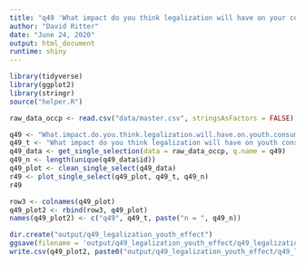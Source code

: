 ```yaml
---
title: "q49 'What impact do you think legalization will have on your consumption of cannabis?' (OCCP)"
author: "David Ritter"
date: "June 24, 2020"
output: html_document
runtime: shiny
---
```


```r
library(tidyverse)
library(ggplot2)
library(stringr)
source("helper.R")
```

```r
raw_data_occp <- read.csv("data/master.csv", stringsAsFactors = FALSE)
```

```r
q49 <- "What.impact.do.you.think.legalization.will.have.on.youth.consumption.of.cannabis."
q49_t <- "What impact do you think legalization will have on youth consumption of cannabis?"
q49_data <- get_single_selection(data = raw_data_occp, q.name = q49)
q49_n <- length(unique(q49_data$id))
q49_plot <- clean_single_select(q49_data)
r49 <- plot_single_select(q49_plot, q49_t, q49_n)
r49
```

```r
row3 <- colnames(q49_plot)
q49_plot2 <- rbind(row3, q49_plot)
names(q49_plot2) <- c("q49", q49_t, paste("n = ", q49_n))
```

```r
dir.create("output/q49_legalization_youth_effect")
ggsave(filename = 'output/q49_legalization_youth_effect/q49_legalization_youth_effect.png', plot = r49, device = 'png')
write.csv(q49_plot2, paste0("output/q49_legalization_youth_effect/q49_legalization_youth_effect_", q49_n,".csv"), row.names=F)
```



